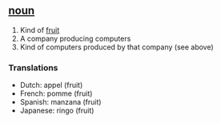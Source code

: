 ==[[noun]]==

#Kind of [[fruit]]
#A company producing computers
#Kind of computers produced by that company (see above)
===Translations===

*Dutch: appel (fruit)
*French: pomme (fruit)
*Spanish: manzana (fruit)
*Japanese: ringo (fruit)